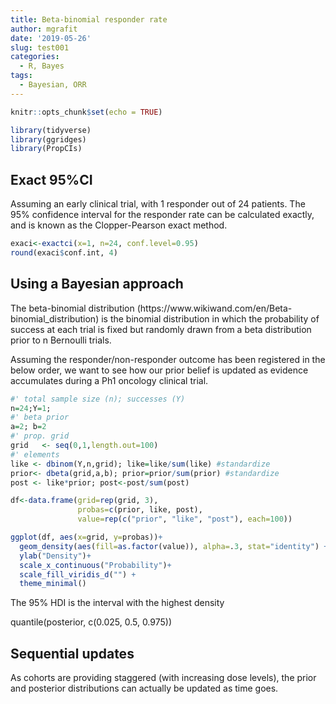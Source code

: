 ```yaml
---
title: Beta-binomial responder rate
author: mgrafit
date: '2019-05-26'
slug: test001
categories:
  - R, Bayes
tags:
  - Bayesian, ORR
---
```


```r
knitr::opts_chunk$set(echo = TRUE)
```

```r
library(tidyverse)
library(ggridges)
library(PropCIs)
```

## Exact 95%CI
Assuming an early clinical trial, with 1 responder out of 24 patients. The 95% confidence interval for the responder rate can be calculated exactly, and is known as the Clopper-Pearson exact method.

```r
exaci<-exactci(x=1, n=24, conf.level=0.95)
round(exaci$conf.int, 4)
```

## Using a Bayesian approach
The beta-binomial distribution (https://www.wikiwand.com/en/Beta-binomial_distribution) is the binomial distribution in which the probability of success at each trial is fixed but randomly drawn from a beta distribution prior to n Bernoulli trials.

Assuming the responder/non-responder outcome has been registered in the below order, we want to see how our prior belief is updated as evidence accumulates during a Ph1 oncology clinical trial.

```r
#' total sample size (n); successes (Y)
n=24;Y=1; 
#' beta prior
a=2; b=2
#' prop. grid   
grid   <- seq(0,1,length.out=100)
#' elements
like <- dbinom(Y,n,grid); like=like/sum(like) #standardize
prior<- dbeta(grid,a,b); prior=prior/sum(prior) #standardize
post <- like*prior; post<-post/sum(post)

df<-data.frame(grid=rep(grid, 3), 
               probas=c(prior, like, post), 
               value=rep(c("prior", "like", "post"), each=100))

ggplot(df, aes(x=grid, y=probas))+
  geom_density(aes(fill=as.factor(value)), alpha=.3, stat="identity") +
  ylab("Density")+
  scale_x_continuous("Probability")+
  scale_fill_viridis_d("") +
  theme_minimal()
```


The 95% HDI is the interval with the highest density

quantile(posterior, c(0.025, 0.5, 0.975))

## Sequential updates
As cohorts are providing staggered (with increasing dose levels), the prior and posterior distributions can actually be updated as time goes.




















